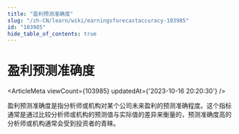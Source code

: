 ```yaml
---
title: "盈利预测准确度"
slug: "/zh-CN/learn/wiki/earningsforecastaccuracy-103985"
id: "103985"
hide_table_of_contents: true
---
```



<Breadcrumbs current="盈利预测准确度" />

# 盈利预测准确度

<ArticleMeta viewCount={103985} updatedAt={'2023-10-16 20:20:30'} />
<div className='border-solid border-b border-t-0 my-4 border-[var(--ifm-color-gray-300)]' />

盈利预测准确度是指分析师或机构对某个公司未来盈利的预测准确程度。这个指标通常是通过比较分析师或机构的预测值与实际值的差异来衡量的，预测准确度高的分析师或机构通常会受到投资者的青睐。
